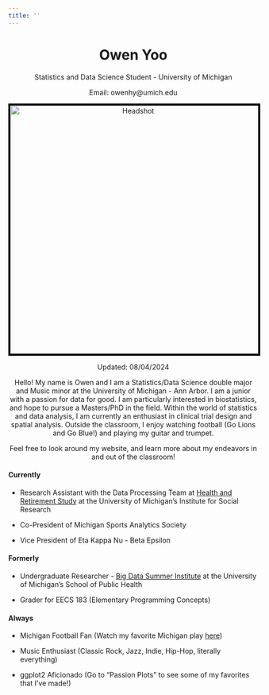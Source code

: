 ```yaml
---
title: ''
---
```

<center> <h1><b>Owen Yoo</b></h1> </center>
<center> 
Statistics and Data Science Student - University of Michigan\newline

Email: owenhy@umich.edu

<img src="images/owen-headshot.jpg" alt="Headshot" width="500" style="border: 4px solid black;"/>

Updated: 08/04/2024

Hello! My name is Owen and I am a Statistics/Data Science double major and Music minor at the University of Michigan - Ann Arbor. I am a junior with a passion for data for good. I am particularly interested in biostatistics, and hope to pursue a Masters/PhD in the field. Within the world of statistics and data analysis, I am currently an enthusiast in clinical trial design and spatial analysis. Outside the classroom, I enjoy watching football (Go Lions and Go Blue!) and playing my guitar and trumpet.

Feel free to look around my website, and learn more about my endeavors in and out of the classroom!

<div style="text-align: left;">

#### Currently

* Research Assistant with the Data Processing Team at [Health and Retirement Study](https://hrs.isr.umich.edu/) at the University of Michigan's Institute for Social Research

* Co-President of Michigan Sports Analytics Society

* Vice President of Eta Kappa Nu - Beta Epsilon

#### Formerly 

* Undergraduate Researcher - [Big Data Summer Institute](https://sph.umich.edu/bdsi/index.html) at the University of Michigan's School of Public Health

* Grader for EECS 183 (Elementary Programming Concepts)

#### Always

* Michigan Football Fan (Watch my favorite Michigan play [here](https://www.youtube.com/watch?v=WpwhDGvjV6M&ab_channel=FootballShorts))

* Music Enthusiast (Classic Rock, Jazz, Indie, Hip-Hop, literally everything)

* ggplot2 Aficionado (Go to "Passion Plots" to see some of my favorites that I've made!)

</div>

